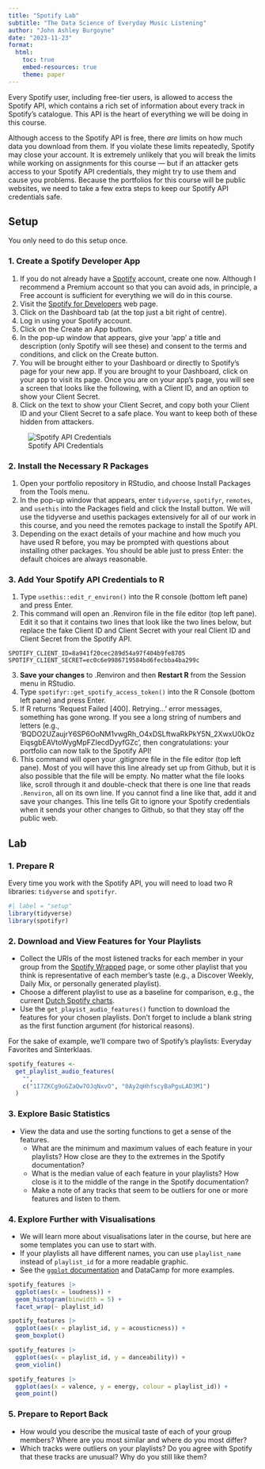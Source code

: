 ```yaml
---
title: "Spotify Lab"
subtitle: "The Data Science of Everyday Music Listening"
author: "John Ashley Burgoyne"
date: "2023-11-23"
format: 
  html:
    toc: true
    embed-resources: true
    theme: paper
---
```


Every Spotify user, including free-tier users, is allowed to access the Spotify API, which contains a rich set of information about every track in Spotify's catalogue. This API is the heart of everything we will be doing in this course.

Although access to the Spotify API is free, there *are* limits on how much data you download from them. If you violate these limits repeatedly, Spotify may close your account. It is extremely unlikely that you will break the limits while working on assignments for this course — but if an attacker gets access to your Spotify API credentials, they might try to use them and cause you problems. Because the portfolios for this course will be public websites, we need to take a few extra steps to keep our Spotify API credentials safe.

## Setup

You only need to do this setup once.

### 1. Create a Spotify Developer App

1. If you do not already have a [Spotify](https://www.spotify.com) account, create one now. Although I recommend a Premium account so that you can avoid ads, in principle, a Free account is sufficient for everything we will do in this course.
2. Visit the [Spotify for Developers](https://developer.spotify.com) web page. 
3. Click on the Dashboard tab (at the top just a bit right of centre).
4. Log in using your Spotify account.
5. Click on the Create an App button.
6. In the pop-up window that appears, give your 'app' a title and description (only Spotify will see these) and consent to the terms and conditions, and click on the Create button.
7. You will be brought either to your Dashboard or directly to Spotify's page for your new app. If you are brought to your Dashboard, click on your app to visit its page. Once you are on your app's page, you will see a screen that looks like the following, with a Client ID, and an option to show your Client Secret.
8. Click on the text to show your Client Secret, and copy both your Client ID and your Client Secret to a safe place. You want to keep both of these hidden from attackers.

![Spotify API Credentials](week-47-spotify-app.png)

### 2. Install the Necessary R Packages

1. Open your portfolio repository in RStudio, and choose Install Packages from the Tools menu.
2. In the pop-up window that appears, enter `tidyverse`, `spotifyr`, `remotes`, and `usethis` into the Packages field and click the Install button. We will use the tidyverse and usethis packages extensively for all of our work in this course, and you need the remotes package to install the Spotify API.
3. Depending on the exact details of your machine and how much you have used R before, you may be prompted with questions about installing other packages. You should be able just to press Enter: the default choices are always reasonable.

### 3. Add Your Spotify API Credentials to R

1. Type `usethis::edit_r_environ()` into the R console (bottom left pane) and press Enter.
2. This command will open an .Renviron file in the file editor (top left pane). Edit it so that it contains two lines that look like the two lines below, but replace the fake Client ID and Client Secret with your real Client ID and Client Secret from the Spotify API.
```
SPOTIFY_CLIENT_ID=8a941f20cec289d54a97f404b9fe8705
SPOTIFY_CLIENT_SECRET=ec0c6e9986719584bd6fecbba4ba299c
```    
3. **Save your changes** to .Renviron and then **Restart R** from the Session menu in RStudio.
4. Type `spotifyr::get_spotify_access_token()` into the R Console (bottom left pane) and press Enter.
5. If R returns 'Request Failed [400]. Retrying…' error messages, something has gone wrong. If you see a long string of numbers and letters (e.g., 'BQDO2UZaujrY6SP6OoNM1vwgRh_O4xDSLftwaRkPkY5N_2XwxU0kOzEiqsgbEAVtoWygMpFZIecdDyyfGZc', then congratulations: your portfolio can now talk to the Spotify API!
6. This command will open your .gitignore file in the file editor (top left pane). Most of you will have this line already set up from Github, but it is also possible that the file will be empty. No matter what the file looks like, scroll through it and double-check that there is one line that reads `.Renviron`, all on its own line. If you cannot find a line like that, add it and save your changes. This line tells Git to ignore your Spotify credentials when it sends your other changes to Github, so that they stay off the public web.

## Lab

### 1. Prepare R

Every time you work with the Spotify API, you will need to load two R libraries: `tidyverse` and `spotifyr`.

```r
#| label = "setup"
library(tidyverse)
library(spotifyr)
```

### 2. Download and View Features for Your Playlists

- Collect the URIs of the most listened tracks for each member in your group from the [Spotify Wrapped](https://open.spotify.com/genre/2019-page) page, or some other playlist that you think is representative of each member's taste (e.g., a Discover Weekly, Daily Mix, or personally generated playlist).
- Choose a different playlist to use as a baseline for comparison, e.g., the current [Dutch Spotify charts](https://open.spotify.com/user/spotifycharts/playlist/37i9dQZEVXbK4BFAukDzj3?si=5oSAbMqUSFGTwvA2Hz0Qzg).
- Use the `get_playist_audio_features()` function to download the features for your chosen playlists. Don't forget to include a blank string as the first function argument (for historical reasons).

For the sake of example, we'll compare two of Spotify's playlists: Everyday Favorites and Sinterklaas.

```r
spotify_features <-
  get_playlist_audio_features(
    "", 
    c("1I7ZKCg9oGZaQw7OJqNxvO", "0Ay2qHhfscyBaPguLAD3M1")
  )
```

### 3. Explore Basic Statistics

- View the data and use the sorting functions to get a sense of the features.
  - What are the minimum and maximum values of each feature in your playlists? How close are they to the extremes in the Spotify documentation?
  - What is the median value of each feature in your playlists? How close is it to the middle of the range in the Spotify documentation?
  - Make a note of any tracks that seem to be outliers for one or more features and listen to them.

### 4. Explore Further with Visualisations

- We will learn more about visualisations later in the course, but here are some templates you can use to start with.
- If your playlists all have different names, you can use `playlist_name` instead of `playlist_id` for a more readable graphic.
- See the [`ggplot` documentation](https://ggplot.tidyverse.org/) and DataCamp for more examples.

```r
spotify_features |> 
  ggplot(aes(x = loudness)) +
  geom_histogram(binwidth = 5) +
  facet_wrap(~ playlist_id)
```

```r
spotify_features |> 
  ggplot(aes(x = playlist_id, y = acousticness)) +
  geom_boxplot()
```


```r
spotify_features |> 
  ggplot(aes(x = playlist_id, y = danceability)) +
  geom_violin()
```

```r
spotify_features |> 
  ggplot(aes(x = valence, y = energy, colour = playlist_id)) + 
  geom_point()
```

### 5. Prepare to Report Back

- How would you describe the musical taste of each of your group members? Where are you most similar and where do you most differ?
- Which tracks were outliers on your playlists? Do you agree with Spotify that these tracks are unusual? Why do you still like them?
